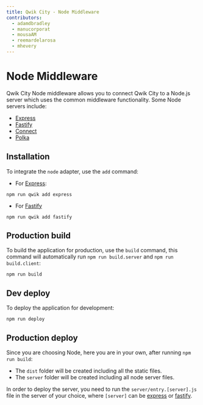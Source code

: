 ```yaml
---
title: Qwik City - Node Middleware
contributors:
  - adamdbradley
  - manucorporat
  - mousaAM
  - reemardelarosa
  - mhevery
---
```


# Node Middleware

Qwik City Node middleware allows you to connect Qwik City to a Node.js server which uses the common middleware functionality. Some Node servers include:

- [Express](https://expressjs.com/)
- [Fastify](https://fastify.io/)
- [Connect](https://www.npmjs.com/package/connect)
- [Polka](https://www.npmjs.com/package/polka)

## Installation

To integrate the `node` adapter, use the `add` command:

- For [Express](https://expressjs.com/):

```shell
npm run qwik add express
```

- For [Fastify](https://fastify.io/)

```shell
npm run qwik add fastify
```

## Production build

To build the application for production, use the `build` command, this command will automatically run `npm run build.server` and `npm run build.client`:

```shell
npm run build
```

## Dev deploy

To deploy the application for development:

```shell
npm run deploy
```

## Production deploy

Since you are choosing Node, here you are in your own, after running `npm run build`:

- The `dist` folder will be created including all the static files.
- The `server` folder will be created including all node server files.

In order to deploy the server, you need to run the `server/entry.[server].js` file in the server of your choice, where `[server]` can be [express](https://expressjs.com/) or [fastify](https://fastify.io/).
